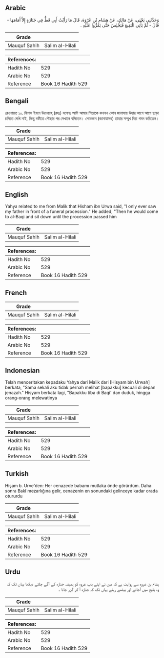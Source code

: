 ## Arabic


<div dir="rtl" lang="ar" style={{fontSize:'larger',backgroundColor:'#f8f9fa',padding:20}}>
وَحَدَّثَنِي يَحْيَى، عَنْ مَالِكٍ، عَنْ هِشَامِ بْنِ عُرْوَةَ، قَالَ مَا رَأَيْتُ أَبِي قَطُّ فِي جَنَازَةٍ إِلاَّ أَمَامَهَا - قَالَ - ثُمَّ يَأْتِي الْبَقِيعَ فَيَجْلِسُ حَتَّى يَمُرُّوا عَلَيْهِ ‏.‏
</div>
<div style={{backgroundColor:'#f8f9fa',padding:20, marginBottom: 10}}><table> <thead> <tr> <th>Grade</th> <th></th> </tr> </thead> <tbody> <tr><td>Mauquf Sahih</td><td>Salim al-Hilali</td></tr></tbody></table><table> <thead> <tr> <th>References:</th> <th></th> </tr> </thead> <tbody><tr><td>Hadith No</td><td>529</td></tr><tr><td>Arabic No</td><td>529</td></tr><tr><td>Reference</td><td>Book 16 Hadith 529</td></tr></tbody></table></div>

## Bengali


<div dir="ltr" lang="bn" style={{fontSize:'larger',backgroundColor:'#f8f9fa',padding:20}}>
রেওয়ায়ত ১০. হিশাম ইবনে উরওয়াহ্ (রহঃ) বলেনঃ আমি আমার পিতাকে কখনও কোন জানাযায় উহার আগে আগে ছাড়া চলিতে দেখি নাই, কিন্তু বকীতে পৌছার পর সেখানে বসিতেন। লোকজন (জানাযাসহ) তাহার সম্মুখ দিয়া গমন করিতেন।
</div>
<div style={{backgroundColor:'#f8f9fa',padding:20, marginBottom: 10}}><table> <thead> <tr> <th>Grade</th> <th></th> </tr> </thead> <tbody> <tr><td>Mauquf Sahih</td><td>Salim al-Hilali</td></tr></tbody></table><table> <thead> <tr> <th>References:</th> <th></th> </tr> </thead> <tbody><tr><td>Hadith No</td><td>529</td></tr><tr><td>Arabic No</td><td>529</td></tr><tr><td>Reference</td><td>Book 16 Hadith 529</td></tr></tbody></table></div>

## English


<div dir="ltr" lang="en" style={{fontSize:'larger',backgroundColor:'#f8f9fa',padding:20}}>
Yahya related to me from Malik that Hisham ibn Urwa said, "I only ever saw my father in front of a funeral procession." He added, "Then he would come to al-Baqi and sit down until the procession passed him
</div>
<div style={{backgroundColor:'#f8f9fa',padding:20, marginBottom: 10}}><table> <thead> <tr> <th>Grade</th> <th></th> </tr> </thead> <tbody> <tr><td>Mauquf Sahih</td><td>Salim al-Hilali</td></tr></tbody></table><table> <thead> <tr> <th>References:</th> <th></th> </tr> </thead> <tbody><tr><td>Hadith No</td><td>529</td></tr><tr><td>Arabic No</td><td>529</td></tr><tr><td>Reference</td><td>Book 16 Hadith 529</td></tr></tbody></table></div>

## French


<div dir="ltr" lang="fr" style={{fontSize:'larger',backgroundColor:'#f8f9fa',padding:20}}>

</div>
<div style={{backgroundColor:'#f8f9fa',padding:20, marginBottom: 10}}><table> <thead> <tr> <th>Grade</th> <th></th> </tr> </thead> <tbody> <tr><td>Mauquf Sahih</td><td>Salim al-Hilali</td></tr></tbody></table><table> <thead> <tr> <th>References:</th> <th></th> </tr> </thead> <tbody><tr><td>Hadith No</td><td>529</td></tr><tr><td>Arabic No</td><td>529</td></tr><tr><td>Reference</td><td>Book 16 Hadith 529</td></tr></tbody></table></div>

## Indonesian


<div dir="ltr" lang="id" style={{fontSize:'larger',backgroundColor:'#f8f9fa',padding:20}}>
Telah menceritakan kepadaku Yahya dari Malik dari [Hisyam bin Urwah] berkata, "Sama sekali aku tidak pernah melihat [bapakku] kecuali di depan jenazah." Hisyam berkata lagi, "Bapakku tiba di Baqi' dan duduk, hingga orang-orang melewatinya
</div>
<div style={{backgroundColor:'#f8f9fa',padding:20, marginBottom: 10}}><table> <thead> <tr> <th>Grade</th> <th></th> </tr> </thead> <tbody> <tr><td>Mauquf Sahih</td><td>Salim al-Hilali</td></tr></tbody></table><table> <thead> <tr> <th>References:</th> <th></th> </tr> </thead> <tbody><tr><td>Hadith No</td><td>529</td></tr><tr><td>Arabic No</td><td>529</td></tr><tr><td>Reference</td><td>Book 16 Hadith 529</td></tr></tbody></table></div>

## Turkish


<div dir="ltr" lang="tr" style={{fontSize:'larger',backgroundColor:'#f8f9fa',padding:20}}>
Hişam b. Urve'den: Her cenazede babamı mutlaka önde görürdüm. Daha sonra Bakî mezarlığına gelir, cenazenin en sonundaki gelinceye kadar orada otururdu
</div>
<div style={{backgroundColor:'#f8f9fa',padding:20, marginBottom: 10}}><table> <thead> <tr> <th>Grade</th> <th></th> </tr> </thead> <tbody> <tr><td>Mauquf Sahih</td><td>Salim al-Hilali</td></tr></tbody></table><table> <thead> <tr> <th>References:</th> <th></th> </tr> </thead> <tbody><tr><td>Hadith No</td><td>529</td></tr><tr><td>Arabic No</td><td>529</td></tr><tr><td>Reference</td><td>Book 16 Hadith 529</td></tr></tbody></table></div>

## Urdu


<div dir="rtl" lang="ur" style={{fontSize:'larger',backgroundColor:'#f8f9fa',padding:20}}>
ہشام بن عروہ سے روایت ہے کہ میں نے اپنے باپ عروہ کو ہمیشہ جنازہ کے آگے چلتے دیکھا یہاں تک کہ وہ بقیع میں آجاتے اور بیٹھے رہتے یہاں تک کہ جنازہ آ کر گزر جاتا ۔
</div>
<div style={{backgroundColor:'#f8f9fa',padding:20, marginBottom: 10}}><table> <thead> <tr> <th>Grade</th> <th></th> </tr> </thead> <tbody> <tr><td>Mauquf Sahih</td><td>Salim al-Hilali</td></tr></tbody></table><table> <thead> <tr> <th>References:</th> <th></th> </tr> </thead> <tbody><tr><td>Hadith No</td><td>529</td></tr><tr><td>Arabic No</td><td>529</td></tr><tr><td>Reference</td><td>Book 16 Hadith 529</td></tr></tbody></table></div>